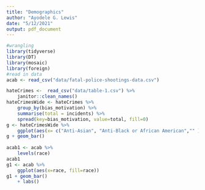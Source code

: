 ```yaml
---
title: "Demographics"
author: "Ayodele G. Lewis"
date: "5/12/2021"
output: pdf_document
---
```


```r
#wrangling
library(tidyverse)
library(DT)
library(mosaic)
library(foreign)
#read in data
acab <- read_csv("data/fatal-police-shootings-data.csv")
```
```r
hateCrimes <-  read_csv("data/table-1.csv") %>%
	janitor::clean_names()
hateCrimesWide <- hateCrimes %>%
	group_by(bias_motivation) %>%
	summarise(total = incidents) %>%
	spread(key=bias_motivation, value=total, fill=0)
g <- hateCrimesWide %>%
	ggplot(aes(x= c("Anti-Asian", "Anti-Black or African American","" )))
g + geom_bar()
	
acab1 <- acab %>%
	levels(race)
acab1
g1 <- acab %>%
	ggplot(aes(x=race, fill=race))
g1 + geom_bar()
	+ labs()
```

